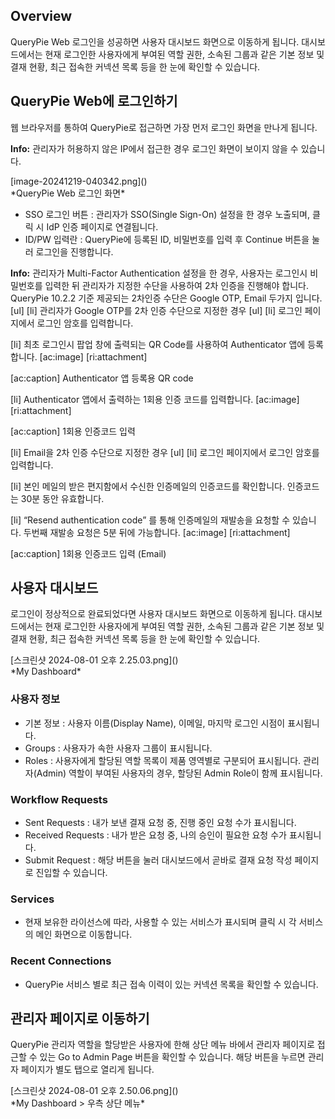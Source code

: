 ## Overview
QueryPie Web 로그인을 성공하면 사용자 대시보드 화면으로 이동하게 됩니다. 대시보드에서는 현재 로그인한 사용자에게 부여된 역할 권한, 소속된 그룹과 같은 기본 정보 및 결재 현황, 최근 접속한 커넥션 목록 등을 한 눈에 확인할 수 있습니다.

## QueryPie Web에 로그인하기
웹 브라우저를 통하여 QueryPie로 접근하면 가장 먼저 로그인 화면을 만나게 됩니다.

<div class="alert alert-info">
  <i class="fas fa-info-circle"></i> <strong>Info:</strong> 관리자가 허용하지 않은 IP에서 접근한 경우 로그인 화면이 보이지 않을 수 있습니다. 

</div>

<p align="center">
<div>[image-20241219-040342.png]()</div>
*QueryPie Web 로그인 화면*
</p>

* SSO 로그인 버튼 : 관리자가 SSO(Single Sign-On) 설정을 한 경우 노출되며, 클릭 시 IdP 인증 페이지로 연결됩니다.
* ID/PW 입력란 : QueryPie에 등록된 ID, 비밀번호를 입력 후 Continue 버튼을 눌러 로그인을 진행합니다.

<div class="alert alert-info">
  <i class="fas fa-info-circle"></i> <strong>Info:</strong> 관리자가 Multi-Factor Authentication 설정을 한 경우, 사용자는 로그인시 비밀번호를 입력한 뒤 관리자가 지정한 수단을 사용하여 2차 인증을 진행해야 합니다. QueryPie 10.2.2 기준 제공되는 2차인증 수단은 Google OTP, Email 두가지 입니다. 
[ul]
[li]
관리자가 Google OTP를 2차 인증 수단으로 지정한 경우 
[ul]
[li]
로그인 페이지에서 로그인 암호를 입력합니다. 

[li]
최초 로그인시 팝업 창에 출력되는 QR Code를 사용하여 Authenticator 앱에 등록합니다. 
[ac:image]
[ri:attachment]

[ac:caption]
Authenticator 앱 등록용 QR code 



[li]
Authenticator 앱에서 출력하는 1회용 인증 코드를 입력합니다. 
[ac:image]
[ri:attachment]

[ac:caption]
1회용 인증코드 입력 





[li]
Email을 2차 인증 수단으로 지정한 경우 
[ul]
[li]
로그인 페이지에서 로그인 암호를 입력합니다. 

[li]
본인 메일의 받은 편지함에서 수신한 인증메일의 인증코드를 확인합니다.  인증코드는 30분 동안 유효합니다. 

[li]
“Resend authentication code” 를 통해 인증메일의 재발송을 요청할 수 있습니다. 두번째 재발송 요청은 5분 뒤에 가능합니다. 
[ac:image]
[ri:attachment]

[ac:caption]
1회용 인증코드 입력 (Email) 







</div>

## 사용자 대시보드
로그인이 정상적으로 완료되었다면 사용자 대시보드 화면으로 이동하게 됩니다. 대시보드에서는 현재 로그인한 사용자에게 부여된 역할 권한, 소속된 그룹과 같은 기본 정보 및 결재 현황, 최근 접속한 커넥션 목록 등을 한 눈에 확인할 수 있습니다.

<p align="center">
<div>[스크린샷 2024-08-01 오후 2.25.03.png]()</div>
*My Dashboard*
</p>

### 사용자 정보
* 기본 정보 : 사용자 이름(Display Name), 이메일, 마지막 로그인 시점이 표시됩니다.
* Groups : 사용자가 속한 사용자 그룹이 표시됩니다.
* Roles : 사용자에게 할당된 역할 목록이 제품 영역별로 구분되어 표시됩니다. 관리자(Admin) 역할이 부여된 사용자의 경우, 할당된 Admin Role이 함께 표시됩니다.

### Workflow Requests
* Sent Requests : 내가 보낸 결재 요청 중, 진행 중인 요청 수가 표시됩니다.
* Received Requests : 내가 받은 요청 중, 나의 승인이 필요한 요청 수가 표시됩니다.
* Submit Request : 해당 버튼을 눌러 대시보드에서 곧바로 결재 요청 작성 페이지로 진입할 수 있습니다.

### Services
* 현재 보유한 라이선스에 따라, 사용할 수 있는 서비스가 표시되며 클릭 시 각 서비스의 메인 화면으로 이동합니다.

### Recent Connections
* QueryPie 서비스 별로 최근 접속 이력이 있는 커넥션 목록을 확인할 수 있습니다.

## 관리자 페이지로 이동하기
QueryPie 관리자 역할을 할당받은 사용자에 한해 상단 메뉴 바에서 관리자 페이지로 접근할 수 있는 Go to Admin Page 버튼을 확인할 수 있습니다. 해당 버튼을 누르면 관리자 페이지가 별도 탭으로 열리게 됩니다.

<p align="center">
<div>[스크린샷 2024-08-01 오후 2.50.06.png]()</div>
*My Dashboard &gt; 우측 상단 메뉴*
</p>
